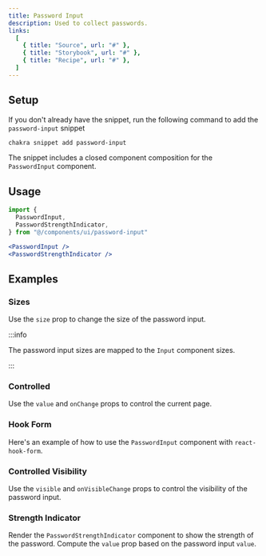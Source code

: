 ```yaml
---
title: Password Input
description: Used to collect passwords.
links:
  [
    { title: "Source", url: "#" },
    { title: "Storybook", url: "#" },
    { title: "Recipe", url: "#" },
  ]
---
```


<ExampleTabs name="password-input-basic" />

## Setup

If you don't already have the snippet, run the following command to add the
`password-input` snippet

```sh
chakra snippet add password-input
```

The snippet includes a closed component composition for the `PasswordInput`
component.

## Usage

```jsx
import {
  PasswordInput,
  PasswordStrengthIndicator,
} from "@/components/ui/password-input"
```

```jsx
<PasswordInput />
<PasswordStrengthIndicator />
```

## Examples

### Sizes

Use the `size` prop to change the size of the password input.

:::info

The password input sizes are mapped to the `Input` component sizes.

:::

<ExampleTabs name="password-input-with-sizes" />

### Controlled

Use the `value` and `onChange` props to control the current page.

<ExampleTabs name="password-input-controlled" />

### Hook Form

Here's an example of how to use the `PasswordInput` component with
`react-hook-form`.

<ExampleTabs name="password-input-with-hook-form" />

### Controlled Visibility

Use the `visible` and `onVisibleChange` props to control the visibility of the
password input.

<ExampleTabs name="password-input-controlled-visibility" />

### Strength Indicator

Render the `PasswordStrengthIndicator` component to show the strength of the
password. Compute the `value` prop based on the password input `value`.

<ExampleTabs name="password-input-with-strength-indicator" />
